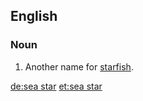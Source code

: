 {{also|seastar|sea-star}}
==English==

===Noun===
{{en-noun}}

#Another name for [[starfish]].

[[de:sea star]]
[[et:sea star]]
